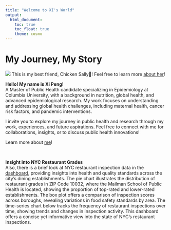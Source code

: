 ```yaml
---
title: "Welcome to XI's World"
output: 
  html_document:
    toc: true
    toc_float: true
    theme: cosmo
---
```


# My Journey, My Story

![](image/AS0006748_05.gif) This is my best friend, Chicken Sally🐥! Feel free to learn more [about her](https://line.fandom.com/wiki/Sally)!

**Hello! My name is Xi Peng!**
<br>
A Master of Public Health candidate specializing in Epidemiology at Columbia University, with a background in nutrition, global health, and advanced epidemiological research. My work focuses on understanding and addressing global health challenges, including maternal health, cancer risk factors, and pandemic interventions.

I invite you to explore my journey in public health and research through my work, experiences, and future aspirations. Feel free to connect with me for collaborations, insights, or to discuss public health innovations!

Learn more about [me](about.html)!

<br>

**Insight into NYC Restaurant Grades**
<br>
Also, there is a brief look at NYC restaurant inspection data in the [dashboard](dashboard.html), providing insights into health and quality standards across the city’s dining establishments. The pie chart illustrates the distribution of restaurant grades in ZIP Code 10032, where the Mailman School of Public Health is located, showing the proportion of top-rated and lower-rated establishments. The box plot offers a comparison of inspection scores across boroughs, revealing variations in food safety standards by area. The time-series chart below tracks the frequency of restaurant inspections over time, showing trends and changes in inspection activity. This dashboard offers a concise yet informative view into the state of NYC's restaurant inspections.